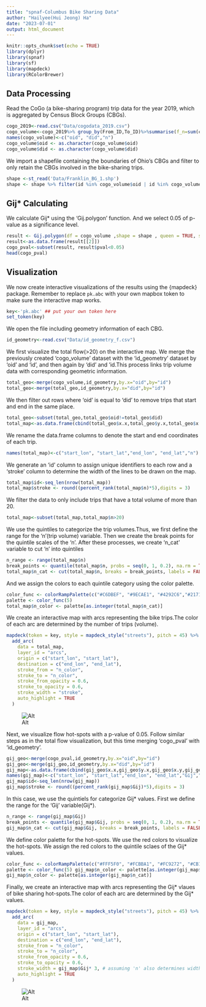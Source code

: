 ```yaml
---
title: "spnaf-Columbus Bike Sharing Data"
author: "Hailyee(Hui Jeong) Ha"
date: "2023-07-01"
output: html_document
---
```


```r
knitr::opts_chunk$set(echo = TRUE)
library(dplyr)
library(spnaf)
library(sf)
library(mapdeck)
library(RColorBrewer)
```

## Data Processing

Read the CoGo (a bike-sharing program) trip data for the year 2019, which is aggregated by Census Block Groups (CBGs).

```r
cogo_2019<-read.csv("Data/cogodata_2019.csv")
cogo_volume<-cogo_2019%>% group_by(From_ID,To_ID)%>%summarise(f_n=sum(count))
names(cogo_volume)<-c("oid", "did","n")
cogo_volume$oid <- as.character(cogo_volume$oid)
cogo_volume$did <- as.character(cogo_volume$did)
```

We import a shapefile containing the boundaries of Ohio's CBGs and filter to only retain the CBGs involved in the bike-sharing trips.

```r
shape <-st_read('Data/Franklin_BG_1.shp')
shape <- shape %>% filter(id %in% cogo_volume$oid | id %in% cogo_volume$did)
```

## Gij\* Calculating

We calculate Gij\* using the 'Gij.polygon' function. And we select 0.05 of p-value as a significance level.

```r
result <- Gij.polygon(df = cogo_volume ,shape = shape , queen = TRUE, snap = 1, method = 't')
result<-as.data.frame(result[[2]])
cogo_pval<-subset(result, result$pval<0.05)
head(cogo_pval)
```

## Visualization

We now create interactive visualizations of the results using the {mapdeck} package. Remember to replace `pk.abc` with your own mapbox token to make sure the interactive map works.

```r
key<-'pk.abc' ## put your own token here
set_token(key)
```

We open the file including geometry information of each CBG.

```r
id_geometry<-read.csv("Data/id_geometry_f.csv")
```

We first visualize the total flow(\>20) on the interactive map. We merge the previously created 'cogo_volume' dataset with the 'id_geometry' dataset by 'oid' and 'id', and then again by 'did' and 'id.This process links trip volume data with corresponding geometric information.

```r
total_geo<-merge(cogo_volume,id_geometry,by.x="oid",by="id")
total_geo<-merge(total_geo,id_geometry,by.x="did",by="id")
```

We then filter out rows where 'oid' is equal to 'did' to remove trips that start and end in the same place.

```r
total_geo<-subset(total_geo,total_geo$oid!=total_geo$did)
total_map<-as.data.frame(cbind(total_geo$x.x,total_geo$y.x,total_geo$x.y,total_geo$y.y,total_geo$n))
```

We rename the data.frame columns to denote the start and end coordinates of each trip.

```r
names(total_map)<-c("start_lon", "start_lat","end_lon", "end_lat","n")
```

We generate an 'id' column to assign unique identifiers to each row and a 'stroke' column to determine the width of the lines to be drawn on the map.

```r
total_map$id<-seq_len(nrow(total_map))
total_map$stroke <- round((percent_rank(total_map$n)*5),digits = 3)
```

We filter the data to only include trips that have a total volume of more than 20.

```r
total_map<-subset(total_map,total_map$n>20)
```

We use the quintiles to categorize the trip volumes.Thus, we first define the range for the 'n'(trip volume) variable. Then we create the break points for the quintile scales of the 'n'. After these processes, we create 'n_cat' variable to cut 'n' into quintiles

```r
n_range <- range(total_map$n)
break_points <- quantile(total_map$n, probs = seq(0, 1, 0.2), na.rm = TRUE)
total_map$n_cat <- cut(total_map$n, breaks = break_points, labels = FALSE, include.lowest = TRUE)
```

And we assign the colors to each quintile category using the color palette.

```r
color_func <- colorRampPalette(c("#C6DBEF", "#9ECAE1", "#4292C6","#2171B5", "#084594"))
palette <- color_func(5)
total_map$n_color <- palette[as.integer(total_map$n_cat)]
```

We create an interactive map with arcs representing the bike trips.The color of each arc are determined by the number of trips (volume).

```r
mapdeck(token = key, style = mapdeck_style("streets"), pitch = 45) %>%
  add_arc(
    data = total_map,
    layer_id = "arcs",
    origin = c("start_lon", "start_lat"),
    destination = c("end_lon", "end_lat"),
    stroke_from = "n_color",
    stroke_to = "n_color",
    stroke_from_opacity = 0.6,
    stroke_to_opacity = 0.6,
    stroke_width = "stroke",
    auto_highlight = TRUE
  )
```

![Alt](Maps/Figure1.png)

Next, we visualize flow hot-spots with a p-value of 0.05. Follow similar steps as in the total flow visualization, but this time merging 'cogo_pval' with 'id_geometry'.

```r
gij_geo<-merge(cogo_pval,id_geometry,by.x="oid",by="id")
gij_geo<-merge(gij_geo,id_geometry,by.x="did",by="id")
gij_map<-as.data.frame(cbind(gij_geo$x.x,gij_geo$y.x,gij_geo$x.y,gij_geo$y.y,gij_geo$Gij,gij_geo$pval))
names(gij_map)<-c("start_lon", "start_lat","end_lon", "end_lat","Gij","pval")
gij_map$id<-seq_len(nrow(gij_map))
gij_map$stroke <- round((percent_rank(gij_map$Gij)*5),digits = 3)
```

In this case, we use the quintiels for categorize Gij\* values. First we define the range for the 'Gij' variable(Gij\*).

```r
n_range <- range(gij_map$Gij)
break_points <- quantile(gij_map$Gij, probs = seq(0, 1, 0.2), na.rm = TRUE)
gij_map$n_cat <- cut(gij_map$Gij, breaks = break_points, labels = FALSE, include.lowest = TRUE)
```

We define color palette for the hot-spots. We use the red colors to visualize the hot-spots. We assign the red colors to the quintile sclaes of the Gij\* values.

```r
color_func <- colorRampPalette(c("#FFF5F0", "#FCBBA1", "#FC9272", "#CB181D", "#99000D")) 
palette <- color_func(5) gij_map$n_color <- palette[as.integer(gij_map$n_cat)]
gij_map$n_color <- palette[as.integer(gij_map$n_cat)]
```

Finally, we create an interactive map with arcs representing the Gij\* vlaues of bike sharing hot-spots.The color of each arc are determined by the Gij\* values.

```r
mapdeck(token = key, style = mapdeck_style("streets"), pitch = 45) %>%
  add_arc(
    data = gij_map,
    layer_id = "arcs",
    origin = c("start_lon", "start_lat"),
    destination = c("end_lon", "end_lat"),
    stroke_from = "n_color",
    stroke_to = "n_color",
    stroke_from_opacity = 0.6,
    stroke_to_opacity = 0.6,
    stroke_width = gij_map$Gij* 3, # assuming 'n' also determines width of arcs
    auto_highlight = TRUE
  )
```

![Alt](Maps/Figure2.png)
